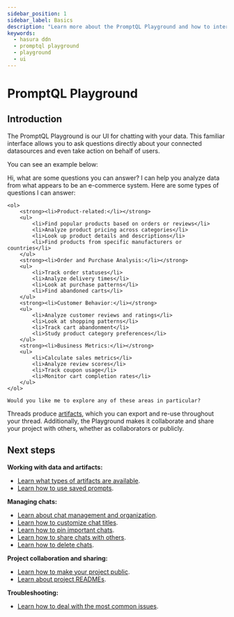 ```yaml
---
sidebar_position: 1
sidebar_label: Basics
description: "Learn more about the PromptQL Playground and how to interact with your data."
keywords:
  - hasura ddn
  - promptql playground
  - playground
  - ui
---
```



# PromptQL Playground

## Introduction

The PromptQL Playground is our UI for chatting with your data. This familiar interface allows you to ask questions
directly about your connected datasources and even take action on behalf of users.

You can see an example below:

<PqlChat>
  <User>Hi, what are some questions you can answer?</User>
  <Pql>
    I can help you analyze data from what appears to be an e-commerce system. Here are some types of questions I can answer:

    <ol>
        <strong><li>Product-related:</li></strong>
        <ul>
            <li>Find popular products based on orders or reviews</li>
            <li>Analyze product pricing across categories</li>
            <li>Look up product details and descriptions</li>
            <li>Find products from specific manufacturers or countries</li>
        </ul>
        <strong><li>Order and Purchase Analysis:</li></strong>
        <ul>
            <li>Track order statuses</li>
            <li>Analyze delivery times</li>
            <li>Look at purchase patterns</li>
            <li>Find abandoned carts</li>
        </ul>
        <strong><li>Customer Behavior:</li></strong>
        <ul>
            <li>Analyze customer reviews and ratings</li>
            <li>Look at shopping patterns</li>
            <li>Track cart abandonment</li>
            <li>Study product category preferences</li>
        </ul>
        <strong><li>Business Metrics:</li></strong>
        <ul>
            <li>Calculate sales metrics</li>
            <li>Analyze review scores</li>
            <li>Track coupon usage</li>
            <li>Monitor cart completion rates</li>
        </ul>
    </ol>

    Would you like me to explore any of these areas in particular?

  </Pql>
</PqlChat>

Threads produce [artifacts](/promptql-playground/artifacts.mdx), which you can export and re-use throughout your thread.
Additionally, the Playground makes it collaborate and share your project with others, whether as collaborators or
publicly.

## Next steps

**Working with data and artifacts:**

- [Learn what types of artifacts are available](/promptql-playground/artifacts.mdx).
- [Learn how to use saved prompts](/promptql-playground/saved-prompts.mdx).

**Managing chats:**

- [Learn about chat management and organization](/promptql-playground/chats/index.mdx).
- [Learn how to customize chat titles](/promptql-playground/chats/chat-titles.mdx).
- [Learn how to pin important chats](/promptql-playground/chats/pin-chat.mdx).
- [Learn how to share chats with others](/promptql-playground/chats/shared-chats.mdx).
- [Learn how to delete chats](/promptql-playground/chats/delete-chat.mdx).

**Project collaboration and sharing:**

- [Learn how to make your project public](/promptql-playground/public-projects.mdx).
- [Learn about project READMEs](/promptql-playground/project-readme.mdx).

**Troubleshooting:**

- [Learn how to deal with the most common issues](/promptql-playground/troubleshooting.mdx).
